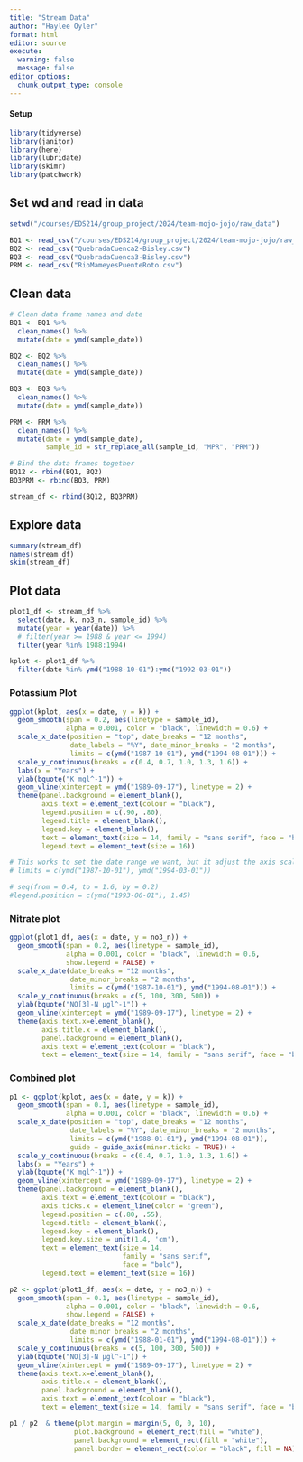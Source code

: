 ```yaml
---
title: "Stream Data"
author: "Haylee Oyler"
format: html
editor: source
execute:
  warning: false
  message: false
editor_options: 
  chunk_output_type: console
---
```


#### Setup

```r
library(tidyverse)
library(janitor)
library(here)
library(lubridate)
library(skimr)
library(patchwork)
```

## Set wd and read in data
```r
setwd("/courses/EDS214/group_project/2024/team-mojo-jojo/raw_data")

BQ1 <- read_csv("/courses/EDS214/group_project/2024/team-mojo-jojo/raw_data/QuebradaCuenca1-Bisley.csv")
BQ2 <- read_csv("QuebradaCuenca2-Bisley.csv")
BQ3 <- read_csv("QuebradaCuenca3-Bisley.csv")
PRM <- read_csv("RioMameyesPuenteRoto.csv")
```

## Clean data
```r
# Clean data frame names and date
BQ1 <- BQ1 %>% 
  clean_names() %>% 
  mutate(date = ymd(sample_date)) 

BQ2 <- BQ2 %>% 
  clean_names() %>% 
  mutate(date = ymd(sample_date)) 

BQ3 <- BQ3 %>% 
  clean_names() %>% 
  mutate(date = ymd(sample_date)) 

PRM <- PRM %>% 
  clean_names() %>% 
  mutate(date = ymd(sample_date),
         sample_id = str_replace_all(sample_id, "MPR", "PRM")) 

```

```r
# Bind the data frames together 
BQ12 <- rbind(BQ1, BQ2)
BQ3PRM <- rbind(BQ3, PRM)

stream_df <- rbind(BQ12, BQ3PRM)
```

## Explore data

```r
summary(stream_df)
names(stream_df)
skim(stream_df)
```

## Plot data
```r
plot1_df <- stream_df %>% 
  select(date, k, no3_n, sample_id) %>% 
  mutate(year = year(date)) %>% 
  # filter(year >= 1988 & year <= 1994)
  filter(year %in% 1988:1994)

kplot <- plot1_df %>% 
  filter(date %in% ymd("1988-10-01"):ymd("1992-03-01"))
```

### Potassium Plot
```r
ggplot(kplot, aes(x = date, y = k)) + 
  geom_smooth(span = 0.2, aes(linetype = sample_id), 
              alpha = 0.001, color = "black", linewidth = 0.6) +
  scale_x_date(position = "top", date_breaks = "12 months", 
               date_labels = "%Y", date_minor_breaks = "2 months", 
               limits = c(ymd("1987-10-01"), ymd("1994-08-01"))) +
  scale_y_continuous(breaks = c(0.4, 0.7, 1.0, 1.3, 1.6)) +
  labs(x = "Years") +
  ylab(bquote("K mgl^-1")) +
  geom_vline(xintercept = ymd("1989-09-17"), linetype = 2) +
  theme(panel.background = element_blank(),
        axis.text = element_text(colour = "black"),
        legend.position = c(.90, .80),
        legend.title = element_blank(),
        legend.key = element_blank(),
        text = element_text(size = 14, family = "sans serif", face = "bold"),
        legend.text = element_text(size = 16))

# This works to set the date range we want, but it adjust the axis scale
# limits = c(ymd("1987-10-01"), ymd("1994-03-01"))

# seq(from = 0.4, to = 1.6, by = 0.2)
#legend.position = c(ymd("1993-06-01"), 1.45)
```

### Nitrate plot
```r
ggplot(plot1_df, aes(x = date, y = no3_n)) +
  geom_smooth(span = 0.2, aes(linetype = sample_id), 
              alpha = 0.001, color = "black", linewidth = 0.6, 
              show.legend = FALSE) +
  scale_x_date(date_breaks = "12 months", 
               date_minor_breaks = "2 months", 
               limits = c(ymd("1987-10-01"), ymd("1994-08-01"))) +
  scale_y_continuous(breaks = c(5, 100, 300, 500)) +
  ylab(bquote("NO[3]-N µgl^-1")) +
  geom_vline(xintercept = ymd("1989-09-17"), linetype = 2) +
  theme(axis.text.x=element_blank(),
        axis.title.x = element_blank(),
        panel.background = element_blank(),
        axis.text = element_text(colour = "black"),
        text = element_text(size = 14, family = "sans serif", face = "bold"))
```

### Combined plot
```r
p1 <- ggplot(kplot, aes(x = date, y = k)) + 
  geom_smooth(span = 0.1, aes(linetype = sample_id), 
              alpha = 0.001, color = "black", linewidth = 0.6) +
  scale_x_date(position = "top", date_breaks = "12 months", 
               date_labels = "%Y", date_minor_breaks = "2 months", 
               limits = c(ymd("1988-01-01"), ymd("1994-08-01")),
               guide = guide_axis(minor.ticks = TRUE)) +
  scale_y_continuous(breaks = c(0.4, 0.7, 1.0, 1.3, 1.6)) +
  labs(x = "Years") +
  ylab(bquote("K mgl^-1")) +
  geom_vline(xintercept = ymd("1989-09-17"), linetype = 2) +
  theme(panel.background = element_blank(),
        axis.text = element_text(colour = "black"),
        axis.ticks.x = element_line(color = "green"),
        legend.position = c(.80, .55),
        legend.title = element_blank(),
        legend.key = element_blank(),
        legend.key.size = unit(1.4, 'cm'),
        text = element_text(size = 14, 
                            family = "sans serif", 
                            face = "bold"),
        legend.text = element_text(size = 16))

p2 <- ggplot(plot1_df, aes(x = date, y = no3_n)) +
  geom_smooth(span = 0.1, aes(linetype = sample_id), 
              alpha = 0.001, color = "black", linewidth = 0.6, 
              show.legend = FALSE) +
  scale_x_date(date_breaks = "12 months", 
               date_minor_breaks = "2 months", 
               limits = c(ymd("1988-01-01"), ymd("1994-08-01"))) +
  scale_y_continuous(breaks = c(5, 100, 300, 500)) +
  ylab(bquote("NO[3]-N µgl^-1")) +
  geom_vline(xintercept = ymd("1989-09-17"), linetype = 2) +
  theme(axis.text.x=element_blank(),
        axis.title.x = element_blank(),
        panel.background = element_blank(),
        axis.text = element_text(colour = "black"),
        text = element_text(size = 14, family = "sans serif", face = "bold"))

p1 / p2  & theme(plot.margin = margin(5, 0, 0, 10),
                plot.background = element_rect(fill = "white"),
                panel.background = element_rect(fill = "white"), 
                panel.border = element_rect(color = "black", fill = NA))
```

